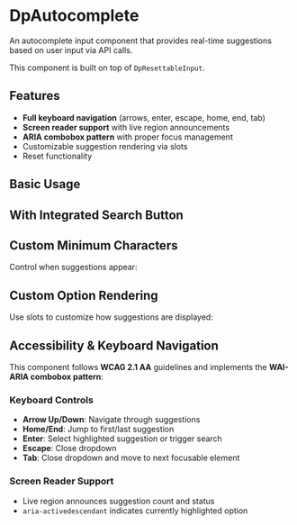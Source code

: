 

<Meta of={DpAutocompleteStories} />

# DpAutocomplete

An autocomplete input component that provides real-time suggestions based on user input via API calls.

This component is built on top of `DpResettableInput`.

## Features

- **Full keyboard navigation** (arrows, enter, escape, home, end, tab)
- **Screen reader support** with live region announcements
- **ARIA combobox pattern** with proper focus management
- Customizable suggestion rendering via slots
- Reset functionality

## Basic Usage

<Canvas of={DpAutocompleteStories.Default} />

## With Integrated Search Button

<Canvas of={DpAutocompleteStories.WithSearchButton} />

## Custom Minimum Characters

Control when suggestions appear:

<Canvas of={DpAutocompleteStories.CustomMinChars} />

## Custom Option Rendering

Use slots to customize how suggestions are displayed:

<Canvas of={DpAutocompleteStories.WithCustomSlot} />


## Accessibility & Keyboard Navigation

This component follows **WCAG 2.1 AA** guidelines and implements the **WAI-ARIA combobox pattern**:

### Keyboard Controls
- **Arrow Up/Down**: Navigate through suggestions
- **Home/End**: Jump to first/last suggestion
- **Enter**: Select highlighted suggestion or trigger search
- **Escape**: Close dropdown
- **Tab**: Close dropdown and move to next focusable element

### Screen Reader Support
- Live region announces suggestion count and status
- `aria-activedescendant` indicates currently highlighted option

